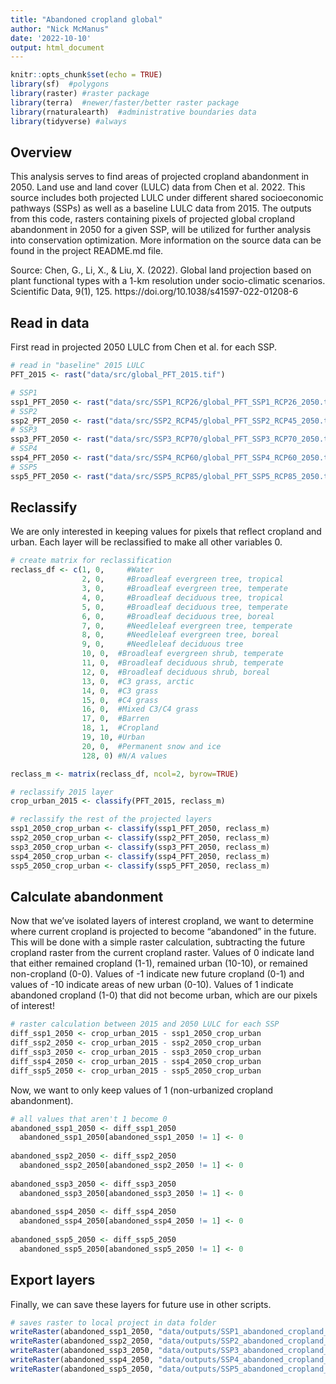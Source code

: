 ```yaml
---
title: "Abandoned cropland global"
author: "Nick McManus"
date: '2022-10-10'
output: html_document
---
```


```r
knitr::opts_chunk$set(echo = TRUE)
library(sf)  #polygons
library(raster) #raster package
library(terra)  #newer/faster/better raster package
library(rnaturalearth)  #administrative boundaries data
library(tidyverse) #always
```

## Overview
This analysis serves to find areas of projected cropland abandonment in 2050. Land use and land cover (LULC) data from Chen et al. 2022. This source includes both projected LULC under different shared socioeconomic pathways (SSPs) as well as a baseline LULC data from 2015. The outputs from this code, rasters containing pixels of projected global cropland abandonment in 2050 for a given SSP, will be utilized for further analysis into conservation optimization. More information on the source data can be found in the project README.md file. 

Source: Chen, G., Li, X., & Liu, X. (2022). Global land projection based on plant functional types with a 1-km resolution under socio-climatic scenarios. Scientific Data, 9(1), 125. https://doi.org/10.1038/s41597-022-01208-6


## Read in data

First read in projected 2050 LULC from Chen et al. for each SSP.

```r
# read in "baseline" 2015 LULC
PFT_2015 <- rast("data/src/global_PFT_2015.tif")

# SSP1
ssp1_PFT_2050 <- rast("data/src/SSP1_RCP26/global_PFT_SSP1_RCP26_2050.tif")
# SSP2
ssp2_PFT_2050 <- rast("data/src/SSP2_RCP45/global_PFT_SSP2_RCP45_2050.tif")
# SSP3  
ssp3_PFT_2050 <- rast("data/src/SSP3_RCP70/global_PFT_SSP3_RCP70_2050.tif")  
# SSP4
ssp4_PFT_2050 <- rast("data/src/SSP4_RCP60/global_PFT_SSP4_RCP60_2050.tif") 
# SSP5
ssp5_PFT_2050 <- rast("data/src/SSP5_RCP85/global_PFT_SSP5_RCP85_2050.tif")
```


## Reclassify

We are only interested in keeping values for pixels that reflect cropland and urban. Each layer will be reclassified to make all other variables 0.

```r
# create matrix for reclassification
reclass_df <- c(1, 0,	  #Water
                2, 0,	  #Broadleaf evergreen tree, tropical
                3, 0,	  #Broadleaf evergreen tree, temperate
                4, 0,	  #Broadleaf deciduous tree, tropical
                5, 0,	  #Broadleaf deciduous tree, temperate
                6, 0,	  #Broadleaf deciduous tree, boreal
                7, 0,	  #Needleleaf evergreen tree, temperate
                8, 0,	  #Needleleaf evergreen tree, boreal
                9, 0,	  #Needleleaf deciduous tree
                10, 0,	#Broadleaf evergreen shrub, temperate
                11, 0,	#Broadleaf deciduous shrub, temperate
                12, 0,	#Broadleaf deciduous shrub, boreal
                13, 0,	#C3 grass, arctic
                14, 0,	#C3 grass
                15, 0,	#C4 grass
                16, 0,	#Mixed C3/C4 grass
                17, 0,	#Barren
                18, 1,	#Cropland
                19, 10,	#Urban
                20, 0,  #Permanent snow and ice
                128, 0)	#N/A values

reclass_m <- matrix(reclass_df, ncol=2, byrow=TRUE)

# reclassify 2015 layer
crop_urban_2015 <- classify(PFT_2015, reclass_m)

# reclassify the rest of the projected layers
ssp1_2050_crop_urban <- classify(ssp1_PFT_2050, reclass_m)
ssp2_2050_crop_urban <- classify(ssp2_PFT_2050, reclass_m)
ssp3_2050_crop_urban <- classify(ssp3_PFT_2050, reclass_m)
ssp4_2050_crop_urban <- classify(ssp4_PFT_2050, reclass_m)
ssp5_2050_crop_urban <- classify(ssp5_PFT_2050, reclass_m)
```

## Calculate abandonment

Now that we've isolated layers of interest cropland, we want to determine where current cropland is projected to become "abandoned" in the future. This will be done with a simple raster calculation, subtracting the future cropland raster from the current cropland raster. Values of 0 indicate land that either remained cropland (1-1), remained urban (10-10), or remained non-cropland (0-0). Values of -1 indicate new future cropland (0-1) and values of -10 indicate areas of new urban (0-10). Values of 1 indicate abandoned cropland (1-0) that did not become urban, which are our pixels of interest! 

```r
# raster calculation between 2015 and 2050 LULC for each SSP
diff_ssp1_2050 <- crop_urban_2015 - ssp1_2050_crop_urban 
diff_ssp2_2050 <- crop_urban_2015 - ssp2_2050_crop_urban 
diff_ssp3_2050 <- crop_urban_2015 - ssp3_2050_crop_urban 
diff_ssp4_2050 <- crop_urban_2015 - ssp4_2050_crop_urban 
diff_ssp5_2050 <- crop_urban_2015 - ssp5_2050_crop_urban 
```

Now, we want to only keep values of 1 (non-urbanized cropland abandonment).
```r
# all values that aren't 1 become 0
abandoned_ssp1_2050 <- diff_ssp1_2050
  abandoned_ssp1_2050[abandoned_ssp1_2050 != 1] <- 0
  
abandoned_ssp2_2050 <- diff_ssp2_2050
  abandoned_ssp2_2050[abandoned_ssp2_2050 != 1] <- 0
  
abandoned_ssp3_2050 <- diff_ssp3_2050
  abandoned_ssp3_2050[abandoned_ssp3_2050 != 1] <- 0
  
abandoned_ssp4_2050 <- diff_ssp4_2050
  abandoned_ssp4_2050[abandoned_ssp4_2050 != 1] <- 0
  
abandoned_ssp5_2050 <- diff_ssp5_2050
  abandoned_ssp5_2050[abandoned_ssp5_2050 != 1] <- 0
```


## Export layers

Finally, we can save these layers for future use in other scripts.
```r
# saves raster to local project in data folder
writeRaster(abandoned_ssp1_2050, "data/outputs/SSP1_abandoned_cropland_2050_global.tif")
writeRaster(abandoned_ssp2_2050, "data/outputs/SSP2_abandoned_cropland_2050_global.tif")
writeRaster(abandoned_ssp3_2050, "data/outputs/SSP3_abandoned_cropland_2050_global.tif")
writeRaster(abandoned_ssp4_2050, "data/outputs/SSP4_abandoned_cropland_2050_global.tif")
writeRaster(abandoned_ssp5_2050, "data/outputs/SSP5_abandoned_cropland_2050_global.tif")
```
